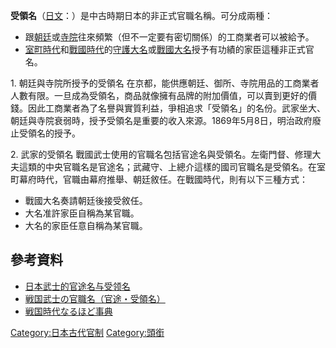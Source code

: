 '''受領名'''（[[日文|日文]]：{{lang|ja|ずりょうめい}}）是中古時期日本的非正式官職名稱。可分成兩種：
*跟[[朝廷|朝廷]]或[[寺院|寺院]]往來頻繁（但不一定要有密切關係）的工商業者可以被給予。
*[[室町時代|室町時代]]和[[战国时代_(日本)|戰國時代]]的[[守護大名|守護大名]]或[[戰國大名|戰國大名]]授予有功績的家臣這種非正式官名。

1. 朝廷與寺院所授予的受領名
在京都，能供應朝廷、御所、寺院用品的工商業者人數有限。一旦成為受領名，商品就像擁有品牌的附加價值，可以賣到更好的價錢。因此工商業者為了名譽與實質利益，爭相追求「受領名」的名份。武家坐大、朝廷與寺院衰弱時，授予受領名是重要的收入來源。1869年5月8日，明治政府廢止受領名的授予。

2. 武家的受領名
戰國武士使用的官職名包括官途名與受領名。左衛門督、修理大夫這類的中央官職名是官途名；武藏守、上總介這樣的國司官職名是受領名。在室町幕府時代，官職由幕府推舉、朝廷敘任。在戰國時代，則有以下三種方式：
*戰國大名奏請朝廷後接受敘任。
*大名准許家臣自稱為某官職。
*大名的家臣任意自稱為某官職。

==參考資料==
*[http://www.sanada.net.cn/shiliao/shiliao_84.htm 日本武士的官途名与受领名]{{Wayback|url=http://www.sanada.net.cn/shiliao/shiliao_84.htm |date=20160304112111 }}
*[http://rnavi.ndl.go.jp/research_guide/entry/theme-honbun-101126.php 戦国武士の官職名（官途・受領名）]{{Wayback|url=http://rnavi.ndl.go.jp/research_guide/entry/theme-honbun-101126.php |date=20131203005104 }}
*[http://books.google.com.tw/books?id=vwAnu3OLuDgC&pg=RA2-PA7-IA1&dq=%E5%8F%97%E9%A0%98%E5%90%8D&hl=zh-TW&sa=X&ei=FTLwU6DWI4rn8AWIk4CIAQ&ved=0CB8Q6AEwAA#v=onepage&q=%E5%8F%97%E9%A0%98%E5%90%8D&f=false 戦国時代なるほど事典]{{Wayback|url=http://books.google.com.tw/books?id=vwAnu3OLuDgC&pg=RA2-PA7-IA1&dq=%E5%8F%97%E9%A0%98%E5%90%8D&hl=zh-TW&sa=X&ei=FTLwU6DWI4rn8AWIk4CIAQ&ved=0CB8Q6AEwAA#v=onepage&q=%E5%8F%97%E9%A0%98%E5%90%8D&f=false |date=20140819090209 }}


[[Category:日本古代官制|Category:日本古代官制]]
[[Category:頭銜|Category:頭銜]]